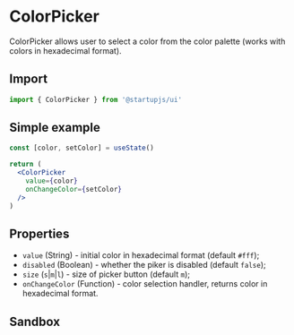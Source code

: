 
# ColorPicker

ColorPicker allows user to select a color from the color palette (works with colors in hexadecimal format).

## Import

```jsx
import { ColorPicker } from '@startupjs/ui'
```

## Simple example

```jsx example
const [color, setColor] = useState()

return (
  <ColorPicker
    value={color}
    onChangeColor={setColor}
  />
)
```

## Properties

- ```value``` (String) - initial color in hexadecimal format (default ```#fff```);
- ```disabled``` (Boolean) - whether the piker is disabled (default ```false```);
- ```size``` (```s```|```m```|```l```) - size of picker button (default ```m```);
- ```onChangeColor``` (Function) - color selection handler, returns color in hexadecimal format.

## Sandbox

<Sandbox Component={ColorPicker} />

